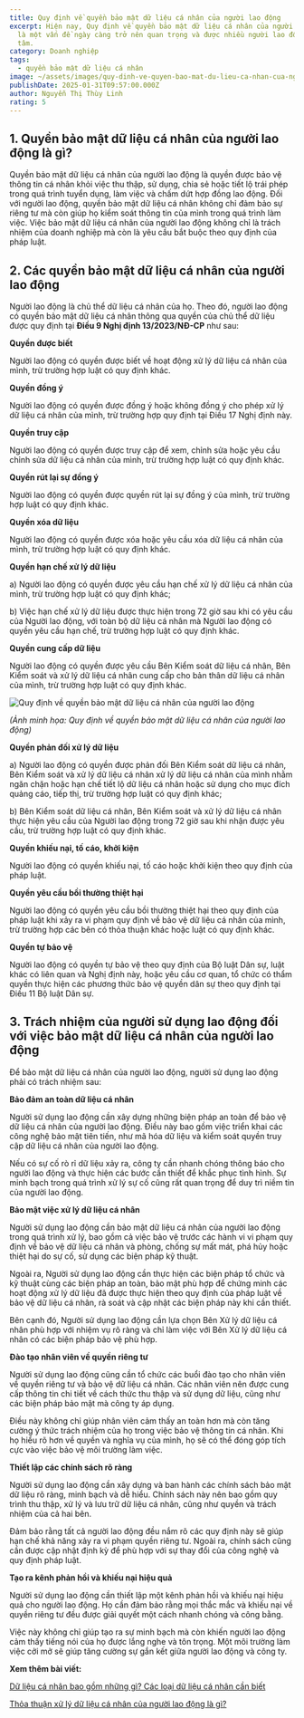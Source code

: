 ```yaml
---
title: Quy định về quyền bảo mật dữ liệu cá nhân của người lao động
excerpt: Hiện nay, Quy định về quyền bảo mật dữ liệu cá nhân của người lao động
  là một vấn đề ngày càng trở nên quan trọng và được nhiều người lao động quan
  tâm.
category: Doanh nghiệp
tags:
  - quyền bảo mật dữ liệu cá nhân
image: ~/assets/images/quy-dinh-ve-quyen-bao-mat-du-lieu-ca-nhan-cua-nguoi-lao-dong.jpg
publishDate: 2025-01-31T09:57:00.000Z
author: Nguyễn Thị Thùy Linh
rating: 5
---
```

## 1. Quyền bảo mật dữ liệu cá nhân của người lao động là gì?

Quyền bảo mật dữ liệu cá nhân của người lao động là quyền được bảo vệ thông tin cá nhân khỏi việc thu thập, sử dụng, chia sẻ hoặc tiết lộ trái phép trong quá trình tuyển dụng, làm việc và chấm dứt hợp đồng lao động. Đối với người lao động, quyền bảo mật dữ liệu cá nhân không chỉ đảm bảo sự riêng tư mà còn giúp họ kiểm soát thông tin của mình trong quá trình làm việc. Việc bảo mật dữ liệu cá nhân của người lao động không chỉ là trách nhiệm của doanh nghiệp mà còn là yêu cầu bắt buộc theo quy định của pháp luật.

## 2. Các quyền bảo mật dữ liệu cá nhân của người lao động

Người lao động là chủ thể dữ liệu cá nhân của họ. Theo đó, người lao động có quyền bảo mật dữ liệu cá nhân thông qua quyền của chủ thể dữ liệu được quy định tại **Điều 9 Nghị định 13/2023/NĐ-CP** như sau: 

**Quyền được biết**

Người lao động có quyền được biết về hoạt động xử lý dữ liệu cá nhân của mình, trừ trường hợp luật có quy định khác.

**Quyền đồng ý**

Người lao động có quyền được đồng ý hoặc không đồng ý cho phép xử lý dữ liệu cá nhân của mình, trừ trường hợp quy định tại Điều 17 Nghị định này.

**Quyền truy cập**

Người lao động có quyền được truy cập để xem, chỉnh sửa hoặc yêu cầu chỉnh sửa dữ liệu cá nhân của mình, trừ trường hợp luật có quy định khác.

**Quyền rút lại sự đồng ý**

Người lao động có quyền được quyền rút lại sự đồng ý của mình, trừ trường hợp luật có quy định khác.

**Quyền xóa dữ liệu**

Người lao động có quyền được xóa hoặc yêu cầu xóa dữ liệu cá nhân của mình, trừ trường hợp luật có quy định khác.

**Quyền hạn chế xử lý dữ liệu**

a) Người lao động có quyền được yêu cầu hạn chế xử lý dữ liệu cá nhân của mình, trừ trường hợp luật có quy định khác;

b) Việc hạn chế xử lý dữ liệu được thực hiện trong 72 giờ sau khi có yêu cầu của Người lao động, với toàn bộ dữ liệu cá nhân mà Người lao động có quyền yêu cầu hạn chế, trừ trường hợp luật có quy định khác.

**Quyền cung cấp dữ liệu**

Người lao động có quyền được yêu cầu Bên Kiểm soát dữ liệu cá nhân, Bên Kiểm soát và xử lý dữ liệu cá nhân cung cấp cho bản thân dữ liệu cá nhân của mình, trừ trường hợp luật có quy định khác.

![Quy định về quyền bảo mật dữ liệu cá nhân của người lao động](~/assets/images/quy-dinh-ve-quyen-bao-mat-du-lieu-ca-nhan-cua-nguoi-lao-dong-2-.jpg "Quy định về quyền bảo mật dữ liệu cá nhân của người lao động")

*(Ảnh minh họa: Quy định về quyền bảo mật dữ liệu cá nhân của người lao động)*

**Quyền phản đối xử lý dữ liệu**

a) Người lao động có quyền được phản đối Bên Kiểm soát dữ liệu cá nhân, Bên Kiểm soát và xử lý dữ liệu cá nhân xử lý dữ liệu cá nhân của mình nhằm ngăn chặn hoặc hạn chế tiết lộ dữ liệu cá nhân hoặc sử dụng cho mục đích quảng cáo, tiếp thị, trừ trường hợp luật có quy định khác;

b) Bên Kiểm soát dữ liệu cá nhân, Bên Kiểm soát và xử lý dữ liệu cá nhân thực hiện yêu cầu của Người lao động trong 72 giờ sau khi nhận được yêu cầu, trừ trường hợp luật có quy định khác.

**Quyền khiếu nại, tố cáo, khởi kiện**

Người lao động có quyền khiếu nại, tố cáo hoặc khởi kiện theo quy định của pháp luật.

**Quyền yêu cầu bồi thường thiệt hại**

Người lao động có quyền yêu cầu bồi thường thiệt hại theo quy định của pháp luật khi xảy ra vi phạm quy định về bảo vệ dữ liệu cá nhân của mình, trừ trường hợp các bên có thỏa thuận khác hoặc luật có quy định khác.

**Quyền tự bảo vệ**

Người lao động có quyền tự bảo vệ theo quy định của Bộ luật Dân sự, luật khác có liên quan và Nghị định này, hoặc yêu cầu cơ quan, tổ chức có thẩm quyền thực hiện các phương thức bảo vệ quyền dân sự theo quy định tại Điều 11 Bộ luật Dân sự.

## 3. Trách nhiệm của người sử dụng lao động đối với việc bảo mật dữ liệu cá nhân của người lao động

Để bảo mật dữ liệu cá nhân của người lao động, người sử dụng lao động phải có trách nhiệm sau:

**Bảo đảm an toàn dữ liệu cá nhân**

Người sử dụng lao động cần xây dựng những biện pháp an toàn để bảo vệ dữ liệu cá nhân của người lao động. Điều này bao gồm việc triển khai các công nghệ bảo mật tiên tiến, như mã hóa dữ liệu và kiểm soát quyền truy cập dữ liệu cá nhân của người lao động. 

Nếu có sự cố rò rỉ dữ liệu xảy ra, công ty cần nhanh chóng thông báo cho người lao động và thực hiện các bước cần thiết để khắc phục tình hình. Sự minh bạch trong quá trình xử lý sự cố cũng rất quan trọng để duy trì niềm tin của người lao động.

**Bảo mật việc xử lý dữ liệu cá nhân**

Người sử dụng lao động cần bảo mật dữ liệu cá nhân của người lao động trong quá trình xử lý, bao gồm cả việc bảo vệ trước các hành vi vi phạm quy định về bảo vệ dữ liệu cá nhân và phòng, chống sự mất mát, phá hủy hoặc thiệt hại do sự cố, sử dụng các biện pháp kỹ thuật.

Ngoài ra, Người sử dụng lao động cần thực hiện các biện pháp tổ chức và kỹ thuật cùng các biện pháp an toàn, bảo mật phù hợp để chứng minh các hoạt động xử lý dữ liệu đã được thực hiện theo quy định của pháp luật về bảo vệ dữ liệu cá nhân, rà soát và cập nhật các biện pháp này khi cần thiết.

Bên cạnh đó, Người sử dụng lao động cần lựa chọn Bên Xử lý dữ liệu cá nhân phù hợp với nhiệm vụ rõ ràng và chỉ làm việc với Bên Xử lý dữ liệu cá nhân có các biện pháp bảo vệ phù hợp.

**Đào tạo nhân viên về quyền riêng tư**

Người sử dụng lao động cũng cần tổ chức các buổi đào tạo cho nhân viên về quyền riêng tư và bảo vệ dữ liệu cá nhân. Các nhân viên nên được cung cấp thông tin chi tiết về cách thức thu thập và sử dụng dữ liệu, cũng như các biện pháp bảo mật mà công ty áp dụng.

Điều này không chỉ giúp nhân viên cảm thấy an toàn hơn mà còn tăng cường ý thức trách nhiệm của họ trong việc bảo vệ thông tin cá nhân. Khi họ hiểu rõ hơn về quyền và nghĩa vụ của mình, họ sẽ có thể đóng góp tích cực vào việc bảo vệ môi trường làm việc.

**Thiết lập các chính sách rõ ràng**

Người sử dụng lao động cần xây dựng và ban hành các chính sách bảo mật dữ liệu rõ ràng, minh bạch và dễ hiểu. Chính sách này nên bao gồm quy trình thu thập, xử lý và lưu trữ dữ liệu cá nhân, cũng như quyền và trách nhiệm của cả hai bên.

Đảm bảo rằng tất cả người lao động đều nắm rõ các quy định này sẽ giúp hạn chế khả năng xảy ra vi phạm quyền riêng tư. Ngoài ra, chính sách cũng cần được cập nhật định kỳ để phù hợp với sự thay đổi của công nghệ và quy định pháp luật.

**Tạo ra kênh phản hồi và khiếu nại hiệu quả**

Người sử dụng lao động cần thiết lập một kênh phản hồi và khiếu nại hiệu quả cho người lao động. Họ cần đảm bảo rằng mọi thắc mắc và khiếu nại về quyền riêng tư đều được giải quyết một cách nhanh chóng và công bằng.

Việc này không chỉ giúp tạo ra sự minh bạch mà còn khiến người lao động cảm thấy tiếng nói của họ được lắng nghe và tôn trọng. Một môi trường làm việc cởi mở sẽ giúp tăng cường sự gắn kết giữa người lao động và công ty.

**Xem thêm bài viết:** 

[Dữ liệu cá nhân bao gồm những gì? Các loại dữ liệu cá nhân cần biết](https://yplawfirm.vn/phap-ly/du-lieu-ca-nhan-bao-gom-nhung-gi-cac-loai-du-lieu-ca-nhan-can-biet)

[Thỏa thuận xử lý dữ liệu cá nhân của người lao động là gì?](https://yplawfirm.vn/phap-ly/thoa-thuan-xu-ly-du-lieu-ca-nhan-cua-nguoi-lao-dong-la-gi)
